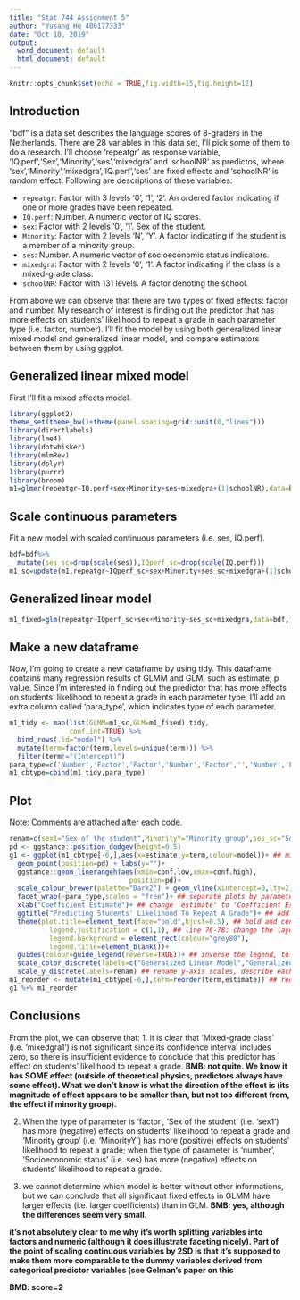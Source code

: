 ---
title: "Stat 744 Assignment 5"
author: "Yusang Hu 400177333"
date: "Oct 10, 2019"
output:
  word_document: default
  html_document: default
---

```{r setup, include=FALSE}
knitr::opts_chunk$set(echo = TRUE,fig.width=15,fig.height=12)
```

## Introduction

"bdf" is a data set describes the language scores of 8-graders in the Netherlands. There are 28 variables in this data set, I'll pick some of them to do a research. I'll choose 'repeatgr' as response variable, 'IQ.perf','Sex','Minority','ses','mixedgra' and 'schoolNR' as predictos, where 'sex','Minority','mixedgra','IQ.perf','ses' are fixed effects and 'schoolNR' is random effect. Following are descriptions of these variables:

- `repeatgr`: Factor with 3 levels '0', '1', '2'. An ordered factor indicating if one or more grades have been repeated.
- `IQ.perf`: Number. A numeric vector of IQ scores.
- `sex`: Factor with 2 levels '0', '1'. Sex of the student.
- `Minority`: Factor with 2 levels 'N', 'Y'. A factor indicating if the student is a member of a minority group.
- `ses`: Number. A numeric vector of socioeconomic status indicators.
- `mixedgra`: Factor with 2 levels '0', '1'. A factor indicating if the class is a mixed-grade class.
- `schoolNR`: Factor with 131 levels. A factor denoting the school.

From above we can observe that there are two types of fixed effects: factor and number. My research of interest is finding out the predictor that has more effects on students' likelihood to repeat a grade in each parameter type (i.e. factor, number). I'll fit the model by using both generalized linear mixed model and generalized linear model, and compare estimators between them by using ggplot. 

## Generalized linear mixed model

First I'll fit a mixed effects model.

```{r}
library(ggplot2)
theme_set(theme_bw()+theme(panel.spacing=grid::unit(0,"lines")))
library(directlabels)
library(lme4)
library(dotwhisker)
library(mlmRev)
library(dplyr)
library(purrr)
library(broom)
m1=glmer(repeatgr~IQ.perf+sex+Minority+ses+mixedgra+(1|schoolNR),data=bdf,family=binomial)
```

## Scale continuous parameters

Fit a new model with scaled continuous parameters (i.e. ses, IQ.perf).

```{r}
bdf=bdf%>%
  mutate(ses_sc=drop(scale(ses)),IQperf_sc=drop(scale(IQ.perf)))
m1_sc=update(m1,repeatgr~IQperf_sc+sex+Minority+ses_sc+mixedgra+(1|schoolNR),data=bdf,family=binomial)
```

## Generalized linear model

```{r}
m1_fixed=glm(repeatgr~IQperf_sc+sex+Minority+ses_sc+mixedgra,data=bdf,family=binomial)
```

## Make a new dataframe

Now, I'm going to create a new dataframe by using tidy. This dataframe contains many regression results of GLMM and GLM, such as estimate, p value. Since I'm interested in finding out the predictor that has more effects on students' likelihood to repeat a grade in each parameter type, I'll add an extra column called 'para_type', which indicates type of each parameter.

```{r}
m1_tidy <- map(list(GLMM=m1_sc,GLM=m1_fixed),tidy,
               conf.int=TRUE) %>%
  bind_rows(.id="model") %>%
  mutate(term=factor(term,levels=unique(term))) %>%
  filter(term!="(Intercept)")
para_type=c('Number','Factor','Factor','Number','Factor','','Number','Factor','Factor','Number','Factor')
m1_cbtype=cbind(m1_tidy,para_type)
```

## Plot

Note: Comments are attached after each code.

```{r}
renam=c(sex1="Sex of the student",MinorityY="Minority group",ses_sc="Socioeconomic status",mixedgra1="Mixed-grade class",IQperf_sc="IQ Scores") ## preparation for renaming y-axis scales
pd <- ggstance::position_dodgev(height=0.5)
g1 <- ggplot(m1_cbtype[-6,],aes(x=estimate,y=term,colour=model))+ ## m1_cbtype[-6,] -> drop 6th row of m1_cbtype, since we are not interested in the intercept (i.e. random effect 'schoolNR')
  geom_point(position=pd) + labs(y="")+
  ggstance::geom_linerangeh(aes(xmin=conf.low,xmax=conf.high),
                              position=pd)+
  scale_colour_brewer(palette="Dark2") + geom_vline(xintercept=0,lty=2)+ ## draw a dashed line at estimate=0, this will help readers to understand which coefficient is not significant (i.e. including 0)
  facet_wrap(~para_type,scales = "free")+ ## separate plots by parameter type, set scales="free" so that first facet only have scales with type 'factor' and second facet only have scales with type 'number'
  xlab("Coefficient Estimate")+ ## change 'estimate' to 'Coefficient Estimate', in order to add more detailed on the title of x-axis
  ggtitle("Predicting Students' Likelihood To Repeat A Grade")+ ## add title for the plot
  theme(plot.title=element_text(face="bold",hjust=0.5), ## bold and center the title, to make it more aesthetic
          legend.justification = c(1,1), ## line 76-78: change the layout of legend, to make it more conspicuous
          legend.background = element_rect(colour="grey80"),
          legend.title=element_blank())+
  guides(colour=guide_legend(reverse=TRUE))+ ## inverse the legend, to make the plot easier to read
  scale_color_discrete(labels=c("Generalized Linear Model","Generalized Linear Mixed Model"))+## rename legends, abbreviation sometimes make readers confused; we have already indicated that two legends are 'model', so we can get rid of the legend title 'model' since it's a repetitive information
  scale_y_discrete(labels=renam) ## rename y-axis scales, describe each scale in detail
m1_reorder <- mutate(m1_cbtype[-6,],term=reorder(term,estimate)) ## reorder y-axis by the magnitude of estimate
g1 %+% m1_reorder
```

## Conclusions

From the plot, we can observe that:
1. it is clear that 'Mixed-grade class' (i.e. 'mixedgra1') is not significant since its confidence interval includes zero, so there is insufficient evidence to conclude that this predictor has effect on students' likelihood to repeat a grade.
**BMB: not quite. We know it has SOME effect (outside of theoretical physics, predictors always have some effect). What we don't know is what the direction of the effect is (its magnitude of effect appears to be smaller than, but not too different from, the effect if minority group).**

2. When the type of parameter is 'factor', 'Sex of the student' (i.e. 'sex1') has more (negative) effects on students' likelihood to repeat a grade and 'Minority group' (i.e. 'MinorityY') has more (positive) effects on students' likelihood to repeat a grade; when the type of parameter is 'number', 'Socioeconomic status' (i.e. ses) has more (negative) effects on students' likelihood to repeat a grade.

3. we cannot determine which model is better without other informations, but we can conclude that all significant fixed effects in GLMM have larger effects (i.e. larger coefficients) than in GLM. **BMB: yes, although the differences seem very small.**

**it's not absolutely clear to me why it's worth splitting variables into factors and numeric (although it does illustrate faceting nicely). Part of the point of scaling continuous variables by 2SD is that it's supposed to make them more comparable to the dummy variables derived from categorical predictor variables (see Gelman's paper on this**

**BMB: score=2**
